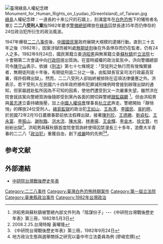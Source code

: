 [[File:臺灣綠島人權紀念碑Monument_for_Human_Rights_on_Lyudao_(GreenIsland)_of_Taiwan.jpg|right]][[綠島|綠島]]人權紀念碑：一道長約十來公尺的石牆上，刻滿當年在[[臺灣白色恐怖時期|白色恐怖]]下的犧牲者名單]]
'''二二八受刑人案'''指1982年要求[[警備總部|警備總部]]釋放在[[綠島|綠島]]囚禁長達35年而仍倖存的24位政治犯所衍生的政治風波。

1947年爆發[[二二八事件|二二八事件]]後，[[中國國民黨|中國國民黨]]政府展開大規模的逮捕行動。直到三十五年之後（1982年），因案涉獄而被判處[[無期徒刑|無期徒刑]]後在外島倖存而仍在監者，仍有24人之多。1982年9月24日，國民黨籍立委[[洪昭男|洪昭男]]與無黨籍立委[[蘇秋鎮|蘇秋鎮]]於[[立法院|立法院]]七十會期第二次會議中向[[行政院|行政院]]提出質詢。在當時威權的政治氣氛中，洪向警備總部司令[[陳守山|陳守山]]表示，依據《[[中華民國刑法|刑法]]》第七十七條規定：「受徒刑之執行而有悛悔實據者，無期徒刑逾十年後，有期徒刑逾二分之一後，由監獄長官呈司法行政最高官署，得許假釋出獄」。然而，二二八受刑人卻始終被排除在這項法律優惠之外。洪表示，若干受刑人在民國六十四年政府頒布犯罪減刑條例時曾接到辦理出獄的通知，但家屬趕赴監所因為不可知的因素，使他們遭受到又一次嚴重失望。雖然洪在院會就該案向警總質詢後隨即受到黨內各面的關切與警總[[跟蹤|跟監]][[竊聽|竊聽]] <ref>洪昭男與蘇秋鎮被警總內部文件列為「陰謀份子」---《中研院台灣戰後歷史年表》第三冊，1982年5月3日</ref>。但由洪昭男與[[黃志達|黃志達]]立委持續施壓，加上[[中國人權協會|中國人權協會]]理事長[[杭立武|杭立武]]奔走。警總開始「靜悄悄」的釋放24位受刑人。[[綠島監獄|綠島監獄]]的政治犯[[王如山|王如山]]、[[王為清|王為清]]、[[李國民|李國民]]、[[吳約明|吳約明]]，於民國72年2月10日農曆春節前依法假釋出獄，接著[[陳列珍|陳列珍]]、[[王德勝|王德勝]]、[[劉貞松|劉貞松]]、[[王永富|王永富]]、[[李振山|李振山]]、[[謝秋臨|謝秋臨]]、[[洪水流|洪水流]]、[[陳水泉|陳水泉]]、[[林書揚|林書揚]]、[[王金輝|王金輝]]、[[李金木|李金木]]、[[徐文贊|徐文贊]]，也紛紛出獄<ref>2008.2.25.台灣時報 黃曜隆</ref>。洪昭男與蘇秋鎮首度院會質詢終使得囚禁漫長三十多年，浪費大半青春的二二八「[[政治犯|政治犯]]」重獲自由，創下[[戒嚴時期|戒嚴]]時的先例<ref>《中研院台灣戰後歷史年表》第三冊，1982年9月24日</ref><ref>地方政治生態與選舉關係之研究以臺中市立法委員為例 (廖峻宏撰)</ref>。

== 参考文献 ==
{{Reflist}}

==外部連結==
*[https://web.archive.org/web/20150220095612/http://twstudy.iis.sinica.edu.tw/twht/ 中研院台灣戰後歷史年表]

{{二二八事件}}

[[Category:二二八事件|Category:二二八事件]]
[[Category:臺灣白色恐怖時期案件|Category:臺灣白色恐怖時期案件]]
[[Category:第一屆立法院|Category:第一屆立法院]]
[[Category:臺東縣政治事件|Category:臺東縣政治事件]]
[[Category:1982年台灣政治|Category:1982年台灣政治]]